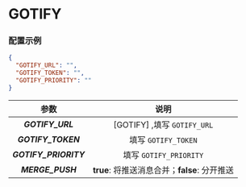 
<Cards>
  <Card
    title="BARK"
    href="/settings/notify/bark"
  />
  <Card
    title="CoolPush"
    href="/settings/notify/coolpush"
  />
  <Card
    title="钉钉"
    href="/settings/notify/dingtalk"
  />
  <Card
    title="飞书"
    href="/settings/notify/feishu"
  />
  <Card
    title="PushPlus"
    href="/settings/notify/pushplus"
  />
  <Card
    title="Qmsg 酱"
    href="/settings/notify/qmsg"
  />
  <Card
    title="企业微信应用消息"
    href="/settings/notify/qywx"
  />
  <Card
    title="企业微信群机器人"
    href="/settings/notify/qywxrobot"
  />
  <Card
    title="Server 酱"
    href="/settings/notify/server"
  />
  <Card
    title="Telegram"
    href="/settings/notify/telegram"
  />
  <Card
    title="Server 酱 TURBO"
    href="/settings/notify/turbo"
  />
  <Card
    title="Ntfy"
    href="/settings/notify/ntfy"
  />
  <Card
    title="Gotify"
    href="/settings/notify/gotify"
  />
</Cards>

# GOTIFY

### 配置示例

```json filename="config.json" copy
{
  "GOTIFY_URL": "",
  "GOTIFY_TOKEN": "",
  "GOTIFY_PRIORITY": ""
}
```

|         参数          |                     说明                      |
| :-------------------: | :-------------------------------------------: |
|   _**GOTIFY_URL**_    |          [GOTIFY] ,填写 `GOTIFY_URL`          |
|  _**GOTIFY_TOKEN**_   |              填写 `GOTIFY_TOKEN`              |
| _**GOTIFY_PRIORITY**_ |            填写 `GOTIFY_PRIORITY`             |
|   _**MERGE_PUSH**_    | **true**: 将推送消息合并；**false**: 分开推送 |
